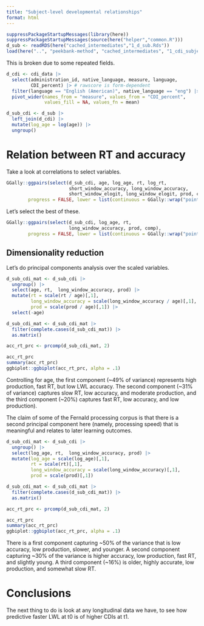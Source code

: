 ```yaml
---
title: "Subject-level developmental relationships"
format: html
---
```


```r
suppressPackageStartupMessages(library(here))
suppressPackageStartupMessages(source(here("helper","common.R")))
d_sub <- readRDS(here("cached_intermediates","1_d_sub.Rds"))
load(here("..", "peekbank-method", "cached_intermediates", "1_cdi_subjects.Rds"))
```


This is broken due to some repeated fields. 

```r
d_cdi <- cdi_data |>
  select(administration_id, native_language, measure, language, 
         CDI_percent) |> # rawscore is form-dependent
  filter(language == "English (American)", native_language == "eng") |>
  pivot_wider(names_from = "measure", values_from = "CDI_percent", 
              values_fill = NA, values_fn = mean)
```


```r
d_sub_cdi <- d_sub |>
  left_join(d_cdi) |>
  mutate(log_age = log(age)) |>
  ungroup()
```


# Relation between RT and accuracy 

Take a look at correlations to select variables. 

```r
GGally::ggpairs(select(d_sub_cdi, age, log_age, rt, log_rt, 
                       short_window_accuracy, long_window_accuracy, 
                       short_window_elogit, long_window_elogit, prod, comp), 
        progress = FALSE, lower = list(continuous = GGally::wrap("points", alpha = 0.03)))

```

Let's select the best of these. 

```r
GGally::ggpairs(select(d_sub_cdi, log_age, rt,  
                       long_window_accuracy, prod, comp), 
        progress = FALSE, lower = list(continuous = GGally::wrap("points", alpha = 0.03)))

```

<!-- So these are somewhat related to one another. Let's take a deeper look.  -->

<!-- ```{r} -->
<!-- ggplot(acc_rt, aes(x = log_rt, y = elogit, col = log_age)) + -->
<!--   geom_point(alpha = .3) + -->
<!--   geom_smooth(method = "lm") + -->
<!--   geom_hline(yintercept = .5, lty = 2) +  -->
<!--   xlab("Mean log RT") +  -->
<!--   ylab("Mean elogit(accuracy)") -->
<!-- ``` -->

<!-- Broken out by age group.  -->

<!-- ```{r} -->
<!-- ggplot(acc_rt, aes(x = log_rt, y = elogit)) + -->
<!--   geom_point(alpha = .3) + -->
<!--   geom_smooth(method = "lm") + -->
<!--   geom_hline(yintercept = .5, lty = 2) + -->
<!--   facet_wrap(~age_group_years) +  -->
<!--   xlab("Mean log RT") +  -->
<!--   ylab("Mean elogit accuracy") -->


<!-- ``` -->

<!-- By dataset.  -->

<!-- ```{r} -->
<!-- ggplot(acc_rt, aes(x = log_rt, y = elogit, col = log_age)) + -->
<!--   geom_point(alpha = .3) + -->
<!--   geom_smooth(method = "lm") + -->
<!--   geom_hline(yintercept = .5, lty = 2) + -->
<!--   facet_wrap(~dataset_name) +  -->
<!--   xlab("Mean log RT") +  -->
<!--   ylab("Mean elogit accuracy") -->

<!-- ``` -->

## Dimensionality reduction

Let's do principal components analysis over the scaled variables. 

```r
d_sub_cdi_mat <- d_sub_cdi |>
  ungroup() |>
  select(age, rt,  long_window_accuracy, prod) |>
  mutate(rt = scale(rt / age)[,1],
         long_window_accuracy = scale(long_window_accuracy / age)[,1], 
         prod = scale(prod / age)[,1]) |>
  select(-age)

d_sub_cdi_mat <- d_sub_cdi_mat |>
  filter(complete.cases(d_sub_cdi_mat)) |>
  as.matrix() 

acc_rt_prc <- prcomp(d_sub_cdi_mat, 2)

acc_rt_prc
summary(acc_rt_prc)
ggbiplot::ggbiplot(acc_rt_prc, alpha = .1)
```

Controlling for age, the first component (~49% of variance) represents high production, fast RT, but low LWL accuracy.
The second component (~31% of variance) captures slow RT, low accuracy, and moderate production, and the third component (~20%) captures fast RT, low accuracy, and low production).

The claim of some of the Fernald processing corpus is that there is a second principal component here (namely, processing speed) that is meaningful and relates to later learning outcomes.

```r
d_sub_cdi_mat <- d_sub_cdi |>
  ungroup() |>
  select(log_age, rt,  long_window_accuracy, prod) |>
  mutate(log_age = scale(log_age)[,1], 
         rt = scale(rt)[,1],
         long_window_accuracy = scale(long_window_accuracy)[,1], 
         prod = scale(prod)[,1])

d_sub_cdi_mat <- d_sub_cdi_mat |>
  filter(complete.cases(d_sub_cdi_mat)) |>
  as.matrix() 

acc_rt_prc <- prcomp(d_sub_cdi_mat, 2)

acc_rt_prc
summary(acc_rt_prc)
ggbiplot::ggbiplot(acc_rt_prc, alpha = .1)
```

There is a first component capturing ~50% of the variance that is low accuracy, low production, slower, and younger.
A second component capturing ~30% of the variance is higher accuracy, low production, fast RT, and slightly young.
A third component (~16%) is older, highly accurate, low production, and somewhat slow RT.

# Conclusions

The next thing to do is look at any longitudinal data we have, to see how predictive faster LWL at t0 is of higher CDIs at t1.

